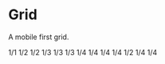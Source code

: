 

<Meta title="1. Foundations|Grid" component={Grid} />

# Grid

A mobile first grid.

<Preview>
    <Story name="Default">
        <Theme>
            <GridWrap>
                <Grid>
                    <GridItem width={[1 / 1]}>
                        <Box
                            p={2}
                            backgroundColor="rgb(240, 240, 240)"
                            textAlign="center"
                            mb="16px"
                        >
                            1/1
                        </Box>
                    </GridItem>
                    <GridItem width={[1 / 1, 1 / 2]}>
                        <Box
                            p={2}
                            backgroundColor="rgb(240, 240, 240)"
                            textAlign="center"
                            mb="16px"
                        >
                            1/2
                        </Box>
                    </GridItem>
                    <GridItem width={[1 / 1, 1 / 2]}>
                        <Box
                            p={2}
                            backgroundColor="rgb(240, 240, 240)"
                            textAlign="center"
                            mb="16px"
                        >
                            1/2
                        </Box>
                    </GridItem>
                    <GridItem width={[1 / 1, 1 / 3]}>
                        <Box
                            p={2}
                            backgroundColor="rgb(240, 240, 240)"
                            textAlign="center"
                            mb="16px"
                        >
                            1/3
                        </Box>
                    </GridItem>
                    <GridItem width={[1 / 1, 1 / 3]}>
                        <Box
                            p={2}
                            backgroundColor="rgb(240, 240, 240)"
                            textAlign="center"
                            mb="16px"
                        >
                            1/3
                        </Box>
                    </GridItem>
                    <GridItem width={[1 / 1, 1 / 3]}>
                        <Box
                            p={2}
                            backgroundColor="rgb(240, 240, 240)"
                            textAlign="center"
                            mb="16px"
                        >
                            1/3
                        </Box>
                    </GridItem>
                    <GridItem width={[1 / 1, 1 / 4]}>
                        <Box
                            p={2}
                            backgroundColor="rgb(240, 240, 240)"
                            textAlign="center"
                            mb="16px"
                        >
                            1/4
                        </Box>
                    </GridItem>
                    <GridItem width={[1 / 1, 1 / 4]}>
                        <Box
                            p={2}
                            backgroundColor="rgb(240, 240, 240)"
                            textAlign="center"
                            mb="16px"
                        >
                            1/4
                        </Box>
                    </GridItem>
                    <GridItem width={[1 / 1, 1 / 4]}>
                        <Box
                            p={2}
                            backgroundColor="rgb(240, 240, 240)"
                            textAlign="center"
                            mb="16px"
                        >
                            1/4
                        </Box>
                    </GridItem>
                    <GridItem width={[1 / 1, 1 / 4]}>
                        <Box
                            p={2}
                            backgroundColor="rgb(240, 240, 240)"
                            textAlign="center"
                            mb="16px"
                        >
                            1/4
                        </Box>
                    </GridItem>
                    <GridItem width={[1 / 1, 1 / 2]}>
                        <Box
                            p={2}
                            backgroundColor="rgb(240, 240, 240)"
                            textAlign="center"
                            mb="16px"
                        >
                            1/2
                        </Box>
                    </GridItem>
                    <GridItem width={[1 / 1, 1 / 4]}>
                        <Box
                            p={2}
                            backgroundColor="rgb(240, 240, 240)"
                            textAlign="center"
                            mb="16px"
                        >
                            1/4
                        </Box>
                    </GridItem>
                    <GridItem width={[1 / 1, 1 / 4]}>
                        <Box
                            p={2}
                            backgroundColor="rgb(240, 240, 240)"
                            textAlign="center"
                            mb="16px"
                        >
                            1/4
                        </Box>
                    </GridItem>
                </Grid>
            </GridWrap>
        </Theme>
    </Story>
</Preview>
